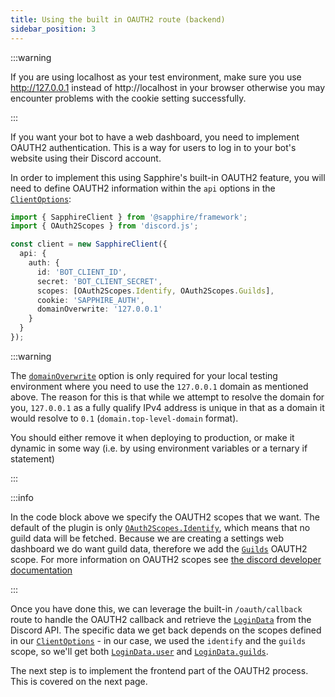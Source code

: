 ```yaml
---
title: Using the built in OAUTH2 route (backend)
sidebar_position: 3
---
```


:::warning

If you are using localhost as your test environment, make sure you use http://127.0.0.1 instead of http://localhost in
your browser otherwise you may encounter problems with the cookie setting successfully.

:::

If you want your bot to have a web dashboard, you need to implement OAUTH2 authentication. This is a way for users to
log in to your bot's website using their Discord account.

In order to implement this using Sapphire's built-in OAUTH2 feature, you will need to define OAUTH2 information within
the `api` options in the [`ClientOptions`]:

```typescript ts2esm2cjs|{6-11}
import { SapphireClient } from '@sapphire/framework';
import { OAuth2Scopes } from 'discord.js';

const client = new SapphireClient({
  api: {
    auth: {
      id: 'BOT_CLIENT_ID',
      secret: 'BOT_CLIENT_SECRET',
      scopes: [OAuth2Scopes.Identify, OAuth2Scopes.Guilds],
      cookie: 'SAPPHIRE_AUTH',
      domainOverwrite: '127.0.0.1'
    }
  }
});
```

:::warning

The [`domainOverwrite`][domainOverwrite] option is only required for your local testing environment where you need to
use the `127.0.0.1` domain as mentioned above. The reason for this is that while we attempt to resolve the domain for
you, `127.0.0.1` as a fully qualify IPv4 address is unique in that as a domain it would resolve to `0.1`
(`domain.top-level-domain` format).

You should either remove it when deploying to production, or make it dynamic in some way (i.e. by using environment
variables or a ternary if statement)

:::

:::info

In the code block above we specify the OAUTH2 scopes that we want. The default of the plugin is only
[`OAuth2Scopes.Identify`][oauth2-identify], which means that no guild data will be fetched. Because we are creating a
settings web dashboard we do want guild data, therefore we add the [`Guilds`][oauth2-guilds] OAUTH2 scope. For more
information on OAUTH2 scopes see [the discord developer documentation][discord-dev-oauth2scopes]

:::

Once you have done this, we can leverage the built-in `/oauth/callback` route to handle the OAUTH2 callback and retrieve
the [`LoginData`] from the Discord API. The specific data we get back depends on the scopes defined in our
[`ClientOptions`] - in our case, we used the `identify` and the `guilds` scope, so we'll get both [`LoginData.user`] and
[`LoginData.guilds`].

The next step is to implement the frontend part of the OAUTH2 process. This is covered on the next page.

[discord-dev-oauth2scopes]: https://discord.com/developers/docs/topics/oauth2#shared-resources-oauth2-scopes
[oauth2-identify]: https://discord-api-types.dev/api/discord-api-types-v10/enum/OAuth2Scopes#Identify
[oauth2-guilds]: https://discord-api-types.dev/api/discord-api-types-v10/enum/OAuth2Scopes#Guilds
[`ClientOptions`]: ../../../Documentation/api-framework/interfaces/SapphireClientOptions
[`auth`]: ../../../Documentation/api-plugins/@sapphire/plugin-api/classes/ApiRequest#auth
[`LoginData`]: ../../../Documentation/api-plugins/@sapphire/plugin-api/interfaces/LoginData
[`LoginData.user`]: ../../../Documentation/api-plugins/@sapphire/plugin-api/interfaces/LoginData#user
[`LoginData.guilds`]: ../../../Documentation/api-plugins/@sapphire/plugin-api/interfaces/LoginData#guilds
[domainOverwrite]: ../../../Documentation/api-plugins/@sapphire/plugin-api/interfaces/ServerOptionsAuth#domainoverwrite

